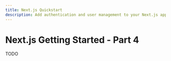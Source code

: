 ---
title: Next.js Quickstart
description: Add authentication and user management to your Next.js app with Clerk.
---

# Next.js Getting Started - Part 4

TODO
